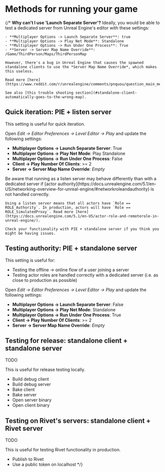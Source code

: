 # Methods for running your game

<ComingSoon />

{/*
<Info>
	**Why can't I use 'Launch Separate Server'?**
	Ideally, you would be able to test a dedicated server from Unreal Engine's editor with these settings:

    - **Multiplayer Options -> Launch Separate Server**: true
    - **Multiplayer Options -> Play Net Mode**: Standalone
    - **Multiplayer Options -> Run Under One Process**: True
    - **Server -> Server Map Name Override**: /Game/ThirdPerson/Maps/ThirdPersonMap

    However, there's a bug in Unreal Engine that causes the spawned standalone clients to use the *Server Map Name Override*, which makes this useless.

    Read more [here](https://www.reddit.com/r/unrealengine/comments/pnquou/question_main_menu_multiplayer/).

    See also [this trouble shooting section](#standalone-client-automatically-goes-to-the-wrong-map).

</Info>

## Quick iteration: PIE + listen server

This setting is useful for quick iteration.

Open _Edit -> Editor Preferences -> Level Editor -> Play_ and update the following settings:

- **Multiplayer Options -> Launch Separate Server**: True
- **Multiplayer Options -> Play Net Mode**: Play Standalone
- **Multiplayer Options -> Run Under One Process**: False
- **Client -> Play Number Of Clients**: >= 2
- **Server -> Server Map Name Override**: _Empty_

<Warning>
	Be aware that running as a listen server may behave differently than with a dedicated server if [actor authority](https://docs.unrealengine.com/5.1/en-US/networking-overview-for-unreal-engine/#networkroleandauthority) is not handled correctly.

    Using a listen server means that all actors have `Role == ROLE_Authority`. In production, actors will have `Role == ROLE_SimulatedProxy`. Read more [here](https://docs.unrealengine.com/5.1/en-US/actor-role-and-remoterole-in-unreal-engine/).

    Check your functionality with PIE + standalone server if you think you might be having issues.

</Warning>

## Testing authority: PIE + standalone server

This setting is useful for:

- Testing the offline -> online flow of a user joining a server
- Testing actor roles are handled correctly with a dedicated server (i.e. as close to production as possible)

Open _Edit -> Editor Preferences -> Level Editor -> Play_ and update the following settings:

- **Multiplayer Options -> Launch Separate Server**: False
- **Multiplayer Options -> Play Net Mode**: Standalone
- **Multiplayer Options -> Run Under One Process**: True
- **Client -> Play Number Of Clients**: >= 2
- **Server -> Server Map Name Override**: _Empty_

## Testing for release: standalone client + standalone server

TODO

This is useful for release testing locally.

- Build debug client
- Build debug server
- Bake client
- Bake server
- Open server binary
- Open client binary

## Testing on Rivet's servers: standalone client + Rivet server

TODO

This is useful for testing Rivet functionality in production.

- Publish to Rivet
- Use a public token on localhost
*/}

